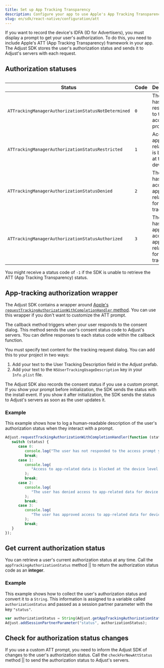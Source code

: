 ```yaml
---
title: Set up App Tracking Transparency
description: Configure your app to use Apple's App Tracking Transparency framework
slug: en/sdk/react-native/configuration/att
---
```



If you want to record the device's <Abbr>IDFA (ID for Advertisers)</Abbr>, you must display a prompt to get your user's authorization. To do this, you need to include Apple's <Abbr>ATT (App Tracking Transparency)</Abbr> framework in your app. The Adjust SDK stores the user's authorization status and sends it to Adjust's servers with each request.

## Authorization statuses

<Table>

| Status                                              | Code | Description                                                          |
| --------------------------------------------------- | ---- | -------------------------------------------------------------------- |
| `ATTrackingManagerAuthorizationStatusNotDetermined` | `0`  | The user hasn't responded to the access prompt yet                   |
| `ATTrackingManagerAuthorizationStatusRestricted`    | `1`  | Access to app-related data is blocked at the device level            |
| `ATTrackingManagerAuthorizationStatusDenied`        | `2`  | The user has denied access to app-related data for device tracking   |
| `ATTrackingManagerAuthorizationStatusAuthorized`    | `3`  | The user has approved access to app-related data for device tracking |

</Table>

<Callout type="note">

You might receive a status code of `-1` if the SDK is unable to retrieve the <Abbr>ATT (App Tracking Transparency)</Abbr> status.

</Callout>

## App-tracking authorization wrapper

The Adjust SDK contains a wrapper around [Apple's `requestTrackingAuthorizationWithCompletionHandler` method](https://developer.apple.com/documentation/apptrackingtransparency/attrackingmanager/3547037-requesttrackingauthorizationwith). You can use this wrapper if you don't want to customize the ATT prompt.

The callback method triggers when your user responds to the consent dialog. This method sends the user's consent status code to Adjust's servers. You can define responses to each status code within the callback function.

You must specify text content for the tracking request dialog. You can add this to your project in two ways:

1. Add your text to the <GuiLabel>User Tracking Description</GuiLabel> field in the Adjust prefab.
2. Add your text to the `NSUserTrackingUsageDescription` key in your `Info.plist` file.

<Callout type="tip">

The Adjust SDK also records the consent status if you use a custom prompt. If you show your prompt before initialization, the SDK sends the status with the install event. If you show it after initialization, the SDK sends the status to Adjust's servers as soon as the user updates it.

</Callout>

<RequestTrackingAuthorization />

### Example

This example shows how to log a human-readable description of the user's authorization status when they interact with a prompt.

```jsx
Adjust.requestTrackingAuthorizationWithCompletionHandler(function (status) {
   switch (status) {
      case 0:
         console.log("The user has not responded to the access prompt yet.");
         break;
      case 1:
         console.log(
            "Access to app-related data is blocked at the device level."
         );
         break;
      case 2:
         console.log(
            "The user has denied access to app-related data for device tracking."
         );
         break;
      case 3:
         console.log(
            "The user has approved access to app-related data for device tracking."
         );
         break;
   }
});
```

## Get current authorization status

You can retrieve a user's current authorization status at any time. Call the <Tooltip>`appTrackingAuthorizationStatus` method || <AppTrackingAuthorizationStatusSig /></Tooltip> to return the authorization status code as an **integer**.

<AppTrackingAuthorizationStatus />

### Example

This example shows how to collect the user's authorization status and convert it to a `String`. This information is assigned to a variable called `authorizationStatus` and passed as a session partner parameter with the key `"status"`.

```jsx {2}
var authorizationStatus = String(Adjust.getAppTrackingAuthorizationStatus());
Adjust.addSessionPartnerParameter("status", authorizationStatus);
```

## Check for authorization status changes

If you use a custom ATT prompt, you need to inform the Adjust SDK of changes to the user's authorization status. Call the <Tooltip>`checkForNewAttStatus` method || <CheckForNewAttStatusSig /></Tooltip> to send the authorization status to Adjust's servers.

<CheckForNewAttStatus />

